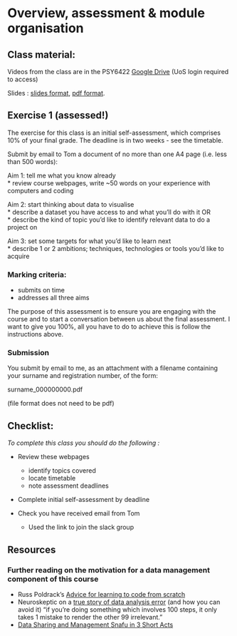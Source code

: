 # Overview, assessment & module organisation

## Class material:
  
Videos from the class are in the PSY6422 [Google Drive](https://drive.google.com/drive/folders/1Qrw5RhXSoFXx1_NxNffV-5AkludSU-Fk?usp=sharing) (UoS login required to access)

Slides : [slides format](https://docs.google.com/presentation/d/1cfM44YtwsoJ0bTtKPN1lf1OPSe0-Wr-UkiPYR376gJ0/edit?usp=sharing), [pdf format](https://drive.google.com/file/d/1FGeWRhNpb4CJZY6OESagIPvtdFPIBE_Z/view?usp=sharing).

## Exercise 1 (assessed!)

The exercise for this class is an initial self-assessment, which comprises 10% of your final grade. The deadline is in two weeks - see the timetable.

Submit by email to Tom a document of no more than one A4 page (i.e. less than 500 words):

Aim 1: tell me what you know already  
 * review course webpages, write ~50 words on your experience with computers and coding

Aim 2: start thinking about data to visualise  
 * describe a dataset you have access to and what you’ll do with it OR  
 * describe the kind of topic you'd like to identify relevant data to do a project on

Aim 3: set some targets for what you’d like to learn next  
 * describe 1 or 2 ambitions; techniques, technologies or tools you'd like to acquire

### Marking criteria: 

* submits on time
* addresses all three aims

The purpose of this assessment is to ensure you are engaging with the course and to start a conversation between us about the final assessment. I want to give you 100%, all you have to do to achieve this is follow the instructions above.


### Submission

You submit by email to me, as an attachment with a filename containing your surname and registration number, of the form:

  surname_000000000.pdf

(file format does not need to be pdf)




## Checklist:

*To complete this class you should do the following :*

* Review these webpages
  * identify topics covered
  * locate timetable
  * note assessment deadlines

* Complete initial self-assessment by deadline

* Check you have received email from Tom
  * Used the link to join the slack group
  

## Resources

### Further reading on the motivation for a data management component of this course

* Russ Poldrack's [Advice for learning to code from scratch ](http://www.russpoldrack.org/2016/05/advice-for-learning-to-code-from-scratch.html)
* Neuroskeptic on a [true story of data analysis error](http://neuroskeptic.blogspot.com/2011/04/tufnel-effect.html) (and how you can avoid it) "if you're doing something which involves 100 steps, it only takes 1 mistake to render the other 99 irrelevant."
* [Data Sharing and Management Snafu in 3 Short Acts](https://www.youtube.com/watch?v=66oNv_DJuPc)


